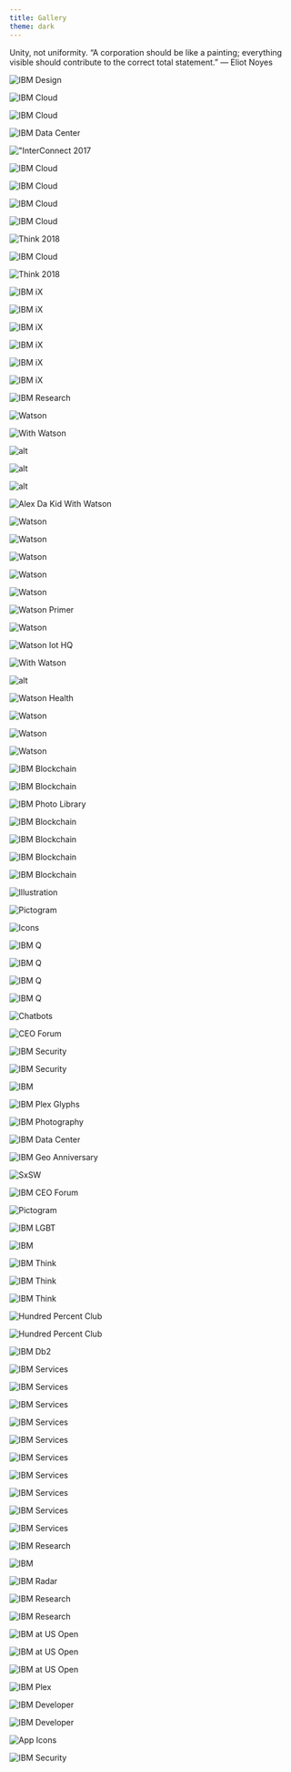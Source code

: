 ```yaml
---
title: Gallery
theme: dark
---
```





<PageDescription>

Unity, not uniformity. “A corporation should be like a painting; everything
visible should contribute to the correct total statement.” — Eliot Noyes

</PageDescription>

<ImageGallery>

<ImageGalleryImage alt="IBM Design" title="IBM Design" col={4}>

![IBM Design](../images/IBM_Design_landing.jpg)

</ImageGalleryImage>
<ImageGalleryImage alt="IBM Cloud" title="IBM Cloud" col={4}>

![IBM Cloud](../images/IBM_Cloud_Logo.png)

</ImageGalleryImage>
<ImageGalleryImage alt="IBM Cloud" title="IBM Cloud" col={4}>

![IBM Cloud](../images/IBM_Cloud_Developers.jpg)

</ImageGalleryImage>
<ImageGalleryImage alt="IBM Data Center" title="IBM Data Center" col={8}>

![IBM Data Center](../images/IBM_Cloud_Data_Center.jpg)

</ImageGalleryImage>
<ImageGalleryImage alt="InterConnect 2017" title="InterConnect 2017" col={4}>

!["InterConnect 2017](../images/IBM_Cloud_Interconnect.jpg)

</ImageGalleryImage>
<ImageGalleryImage alt="IBM Cloud" title="IBM Cloud" col={4}>

![IBM Cloud](../images/IBM_Cloud_Notebook.jpg)

</ImageGalleryImage>
<ImageGalleryImage alt="IBM Cloud" title="IBM Cloud" col={8}>

![IBM Cloud](../images/IBM_Cloud_Platform_Prototype.gif)

</ImageGalleryImage>
<ImageGalleryImage alt="IBM Cloud" title="IBM Cloud" col={4}>

![IBM Cloud](../images/IBM_Cloud_Pictograms.gif)

</ImageGalleryImage>
<ImageGalleryImage alt="IBM Cloud" title="IBM Cloud" col={4}>

![IBM Cloud](../images/IBM_Cloud_Server.png)

</ImageGalleryImage>
<ImageGalleryImage alt="Think 2018" title="Think 2018" col={4}>

![Think 2018](../images/IBM_Cloud_Think_Keynote.jpg)

</ImageGalleryImage>
<ImageGalleryImage alt="IBM Cloud" title="IBM Cloud" col={4}>

![IBM Cloud](../images/IBM_Cloud_Social_Tiles.jpg)

</ImageGalleryImage>
<ImageGalleryImage alt="Think 2018" title="Think 2018" col={8}>

![Think 2018](../images/IBM_Cloud_Think.jpg)

</ImageGalleryImage>
<ImageGalleryImage alt="IBM iX" title="IBM iX" col={8}>

<GalleryVideo src={ibmIx} poster={ibmIxPoster} />

</ImageGalleryImage>
<ImageGalleryImage alt="IBM iX" title="IBM iX" col={4}>

![IBM iX](../images/IBM_iX_Logo_Engineering.png)

</ImageGalleryImage>
<ImageGalleryImage alt="IBM iX" title="IBM iX" col={4}>

![IBM iX](../images/IBM_iX_site.jpg)

</ImageGalleryImage>
<ImageGalleryImage alt="IBM iX" title="IBM iX" col={4}>

![IBM iX](../images/IBM_iX_Logos.jpg)

</ImageGalleryImage>
<ImageGalleryImage alt="IBM iX" title="IBM iX" col={4}>

![IBM iX](../images/IBM_iX_Portrait.jpg)

</ImageGalleryImage>
<ImageGalleryImage alt="IBM iX" title="IBM iX" col={4}>

![IBM iX](../images/IBM_iX_Mobile.jpg)

</ImageGalleryImage>
<ImageGalleryImage alt="IBM iX" title="IBM iX" col={4}>

![IBM iX](../images/IBM_iX_Portraits.jpg)

</ImageGalleryImage>
<ImageGalleryImage alt="IBM Research" title="IBM Research" col={4}>

![IBM Research](../images/IBM_Research.jpg)

</ImageGalleryImage>
<ImageGalleryImage alt="Watson" title="Watson" col={4}>

<GalleryVideo src={watsonAvatarAmbient} poster={watsonAvatarAmbientPoster} />

</ImageGalleryImage>
<ImageGalleryImage alt="Watson" title="Watson" col={4}>

![Watson](../images/IBM_Watson_Poster.jpg)

</ImageGalleryImage>
<ImageGalleryImage alt="With Watson" title="With Watson" col={4}>

![With Watson](../images/IBM_Watson_WithWatson.jpg)

</ImageGalleryImage>
<ImageGalleryImage alt="Watson" title="Watson" col={4}>

![alt](../images/IBM_Watson_Illuminate.jpg)

</ImageGalleryImage>
<ImageGalleryImage alt="Watson" title="Watson" col={4}>

![alt](../images/IBM_Watson_WoW_Stadium.jpg)

</ImageGalleryImage>
<ImageGalleryImage alt="Watson" title="Watson" col={4}>

![alt](../images/IBM_Watson_Illustration.jpg)

</ImageGalleryImage>
<ImageGalleryImage alt="Alex Da Kid With Watson" title="Alex Da Kid With Watson" col={4}>

![Alex Da Kid With Watson](../images/IBM_Watson_Alex_Da_Kid.jpg)

</ImageGalleryImage>
<ImageGalleryImage alt="Watson" title="Watson" col={8}>

![Watson](../images/IBM_Watson_API_Demo.jpg)

</ImageGalleryImage>
<ImageGalleryImage alt="Watson" title="Watson" col={4}>

![Watson](../images/IBM_Watson_Portrait.jpg)

</ImageGalleryImage>
<ImageGalleryImage alt="Watson" title="Watson" col={4}>

![Watson](../images/IBM_Watson_Portrait_02.jpg)

</ImageGalleryImage>
<ImageGalleryImage alt="Watson" title="Watson" col={4}>

![Watson](../images/IBM_Watson_Primer_01.jpg)

</ImageGalleryImage>
<ImageGalleryImage alt="Watson" title="Watson" col={4}>

![Watson](../images/IBM_Watson_Demo_Mobile.jpg)

</ImageGalleryImage>
<ImageGalleryImage alt="Watson Primer" title="Watson Primer" col={8}>

![Watson Primer](../images/IBM_Watson_Primer_Digital.jpg)

</ImageGalleryImage>
<ImageGalleryImage alt="Watson" title="Watson" col={8}>

![Watson](../images/IBM_Watson_Banners.jpg)

</ImageGalleryImage>
<ImageGalleryImage alt="Watson Iot HQ" title="Watson Iot HQ" col={4}>

![Watson Iot HQ](../images/IBM_Watson_IoT_HQ.jpg)

</ImageGalleryImage>
<ImageGalleryImage alt="Watson" title="Watson" col={4}>

<GalleryVideo src={AIOS} poster={AIOSPoster} />

</ImageGalleryImage>
<ImageGalleryImage alt="With Watson" title="With Watson" col={8}>

![With Watson](../images/IBM_Watson_Assistant.jpg)

</ImageGalleryImage>
<ImageGalleryImage alt="Watson" title="Watson" col={4}>

![alt](../images/IBM_Watson_Product_new.jpeg)

</ImageGalleryImage>
<ImageGalleryImage alt="Watson Health" title="Watson Health" col={8}>

![Watson Health](../images/IBM_Watson_Health.jpg)

</ImageGalleryImage>
<ImageGalleryImage alt="Watson" title="Watson" col={4}>

![Watson](../images/IBM_Watson_Discovery_Demo.jpg)

</ImageGalleryImage>
<ImageGalleryImage alt="Watson" title="Watson" col={4}>

![Watson](../images/IBM_Watson_Website_Stories.jpg)

</ImageGalleryImage>
<ImageGalleryImage alt="Watson" title="Watson" col={4}>

![Watson](../images/IBM_Watson_Website_Stories_02.jpg)

</ImageGalleryImage>
<ImageGalleryImage alt="IBM Blockchain" title="IBM Blockchain" col={4}>

![IBM Blockchain](../images/IBM_Blockchain_logo.jpg)

</ImageGalleryImage>
<ImageGalleryImage alt="IBM Blockchain" title="IBM Blockchain" col={8}>

![IBM Blockchain](../images/IBM_Blockchain_Animation.gif)

</ImageGalleryImage>
<ImageGalleryImage alt="IBM Photo Library" title="IBM Photo Library" col={4}>

![IBM Photo Library](../images/IBM_Photo_Library_01.jpg)

</ImageGalleryImage>
<ImageGalleryImage alt="IBM Blockchain" title="IBM Blockchain" col={4}>

![IBM Blockchain](../images/IBM_Blockchain_Environmental.jpg)

</ImageGalleryImage>
<ImageGalleryImage alt="IBM Blockchain" title="IBM Blockchain" col={4}>

![IBM Blockchain](../images/IBM_Blockchain_Animation_Placeholder_01.jpg)

</ImageGalleryImage>
<ImageGalleryImage alt="IBM Blockchain" title="IBM Blockchain" col={8}>

![IBM Blockchain](../images/IBM_Blockchain_Social_Tiles.jpg)

</ImageGalleryImage>
<ImageGalleryImage alt="IBM Blockchain" title="IBM Blockchain" col={4}>

![IBM Blockchain](../images/IBM_Blockchain_Digital.jpg)

</ImageGalleryImage>
<ImageGalleryImage alt="Illustration" title="Illustration" col={4}>

![Illustration](../images/IBM_Blockchain_Illustration_404.jpg)

</ImageGalleryImage>
<ImageGalleryImage alt="Pictogram" title="Pictogram" col={4}>

![Pictogram](../images/IBM_Pictograms_01.jpg)

</ImageGalleryImage>
<ImageGalleryImage alt="Icons" title="Icons" col={4}>

![Icons](../images/IBM_UI_Icons.png)

</ImageGalleryImage>
<ImageGalleryImage alt="IBM Q" title="IBM Q" col={4}>

![IBM Q](../images/IBM_Q_Graphic.jpg)

</ImageGalleryImage>
<ImageGalleryImage alt="IBM Q" title="IBM Q" col={8}>

![IBM Q](../images/IBM_Q_Lab.jpg)

</ImageGalleryImage>
<ImageGalleryImage alt="IBM Q" title="IBM Q" col={8}>

![IBM Q](../images/IBM_Q_Composer_Prototype.jpg)

</ImageGalleryImage>
<ImageGalleryImage alt="IBM Q" title="IBM Q" col={4}>

![IBM Q](../images/IBM_Q_Render.jpg)

</ImageGalleryImage>
<ImageGalleryImage alt="Chatbots" title="Chatbots" col={4}>

![Chatbots](../images/IBM_Chatbot_Digital.jpg)

</ImageGalleryImage>
<ImageGalleryImage alt="CEO Forum" title="CEO Forum" col={8}>

![CEO Forum](../images/IBM_CEO_Forum_Digital_Wall.jpg)

</ImageGalleryImage>
<ImageGalleryImage alt="IBM Security" title="IBM Security" col={4}>

![IBM Security](../images/IBM_Security_Cloud_Prototype.gif)

</ImageGalleryImage>
<ImageGalleryImage alt="IBM Security" title="IBM Security" col={8}>

![IBM Security](../images/IBM_Security_Intelligence_Prototype.jpg)

</ImageGalleryImage>
<ImageGalleryImage alt="Intel Dash" title="Intel Dash" col={8}>

<GalleryVideo src={ibmSecurityThreat} poster={ibmSecurityThreatPoster} />

</ImageGalleryImage>
<ImageGalleryImage alt="IBM" title="IBM" col={4}>

![IBM](../images/SignaltoNoise.gif)

</ImageGalleryImage>
<ImageGalleryImage alt="IBM Plex Glyphs" title="IBM Plex Glyphs" col={4}>

![IBM Plex Glyphs](../images/IBM_Plex_Glyph_D12_1920x1285.gif)

</ImageGalleryImage>
<ImageGalleryImage alt="IBM Photography" title="IBM Photography" col={4}>

![IBM Photography](../images/IBM_Photography_Library_01.jpg)

</ImageGalleryImage>
<ImageGalleryImage alt="IBM Data Center" title="IBM Data Center" col={4}>

![IBM Data Center](../images/IBM_Data_Center_Dallas.jpg)

</ImageGalleryImage>
<ImageGalleryImage alt="IBM Geo Anniversary" title="IBM Geo Anniversary" col={4}>

![IBM Geo Anniversary](../images/IBM_Geo_Anniversary.gif)

</ImageGalleryImage>
<ImageGalleryImage alt="SxSW" title="SxSW" col={8}>

![SxSW](../images/IBM_SXSW.jpg)

</ImageGalleryImage>
<ImageGalleryImage alt="IBM CEO Forum" title="IBM CEO Forum" col={4}>

![IBM CEO Forum](../images/IBM_CEO_Forum.jpg)

</ImageGalleryImage>
<ImageGalleryImage alt="Pictogram" title="Pictogram" col={4}>

![Pictogram](../images/IBM_Pictograms_02.jpg)

</ImageGalleryImage>
<ImageGalleryImage alt="IBM LGBT" title="IBM LGBT" col={4}>

![IBM LGBT](../images/IBM_LGBQT.png)

</ImageGalleryImage>
<ImageGalleryImage alt="IBM" title="IBM" col={4}>

![IBM](../images/IBM_Think_Poster.jpg)

</ImageGalleryImage>
<ImageGalleryImage alt="IBM Think" title="IBM Think" col={4}>

![IBM Think](../images/IBM_Think_Newsletter.jpg)

</ImageGalleryImage>
<ImageGalleryImage alt="IBM Think" title="IBM Think" col={4}>

<GalleryVideo src={thinkTheme} poster={thinkThemePoster} />

</ImageGalleryImage>
<ImageGalleryImage alt="IBM Think" title="IBM Think" col={8}>

![IBM Think](../images/IBM_Think_Convention.jpg)

</ImageGalleryImage>
<ImageGalleryImage alt="IBM Think" title="IBM Think" col={4}>

![IBM Think](../images/IBM_Think_Presentation.jpg)

</ImageGalleryImage>
<ImageGalleryImage alt="Hundred Percent Club" title="Hundred Percent Club" col={8}>

![Hundred Percent Club](../images/HPC2018_DigitalScreens_Bangkok.jpg)

</ImageGalleryImage>
<ImageGalleryImage alt="Hundred Percent Club" title="Hundred Percent Club" col={4}>

![Hundred Percent Club](../images/HPC_Tote_.jpg)

</ImageGalleryImage>
<ImageGalleryImage alt="IBM Db2" title="IBM Db2" col={4}>

![IBM Db2](../images/IBM_Db2_Social_Tile.jpg)

</ImageGalleryImage>
<ImageGalleryImage alt="IBM Services" title="IBM Services" col={4}>

![IBM Services](../images/IBM_Services_Brochures.jpg)

</ImageGalleryImage>
<ImageGalleryImage alt="IBM Services" title="IBM Services" col={4}>

![IBM Services](../images/IBM_Services_Tote.jpg)

</ImageGalleryImage>
<ImageGalleryImage alt="IBM Services" title="IBM Services" col={4}>

![IBM Services](../images/IBM_Services_Watch.jpg)

</ImageGalleryImage>
<ImageGalleryImage alt="IBM Services" title="IBM Services" col={8}>

![IBM Services](../images/IBM_Services_Keynote.jpg)

</ImageGalleryImage>
<ImageGalleryImage alt="IBM Services" title="IBM Services" col={8}>

![IBM Services](../images/IBM_Services_Progress_Animation.gif)

</ImageGalleryImage>
<ImageGalleryImage alt="IBM Services" title="IBM Services" col={4}>

![IBM Services](../images/IBM_Services_Digital.jpg)

</ImageGalleryImage>
<ImageGalleryImage alt="IBM Services" title="IBM Services" col={4}>

![IBM Services](../images/IBM_Services_Photography.jpg)

</ImageGalleryImage>
<ImageGalleryImage alt="IBM Services" title="IBM Services" col={4}>

![IBM Services](../images/IBM_Services_Presentation.jpg)

</ImageGalleryImage>
<ImageGalleryImage alt="IBM Services" title="IBM Services" col={4}>

![IBM Services](../images/IBM_Services_Brand.jpg)

</ImageGalleryImage>
<ImageGalleryImage alt="IBM Services" title="IBM Services" col={4}>

![IBM Services](../images/IBM_Services_Newsletter.jpg)

</ImageGalleryImage>
<ImageGalleryImage alt="IBM Research" title="IBM Research" col={8}>

![IBM Research](../images/IBM_Research_Almaden.jpg)

</ImageGalleryImage>
<ImageGalleryImage alt="IBM Digital Analytics" title="IBM Digital Analytics" col={8}>

![IBM](../images/IBM_Digital_Analytics_Prototype.jpg)

</ImageGalleryImage>
<ImageGalleryImage alt="IBM Security" title="IBM Security" col={4}>

<GalleryVideo src={ibmSecurityCloud} poster={ibmSecurityCloudPoster} />

</ImageGalleryImage>
<ImageGalleryImage alt="IBM Radar" title="IBM Radar" col={4}>

![IBM Radar](../images/IBM_Radar_Prototype.jpg)

</ImageGalleryImage>
<ImageGalleryImage alt="IBM Research" title="IBM Research" col={4}>

![IBM Research](../images/IBM_Research_AI.jpg)

</ImageGalleryImage>
<ImageGalleryImage alt="IBM Research" title="IBM Research" col={4}>

![IBM Research](../images/IBM_Research_Center.jpg)

</ImageGalleryImage>
<ImageGalleryImage alt="IBM at US Open" title="IBM at US Open" col={4}>

![IBM at US Open](../images/IBM_US_Open_Digital.gif)

</ImageGalleryImage>
<ImageGalleryImage alt="IBM at US Open" title="IBM at US Open" col={8}>

![IBM at US Open](../images/IBM_US_Open_Experience.jpg)

</ImageGalleryImage>
<ImageGalleryImage alt="IBM at US Open" title="IBM at US Open" col={8}>

![IBM at US Open](../images/IBM_US_Open_Digital.jpg)

</ImageGalleryImage>
<ImageGalleryImage alt="IBM Plex" title="IBM Plex" col={4}>

![IBM Plex](../images/IBM_Plex_site_mobile.jpg)

</ImageGalleryImage>
<ImageGalleryImage alt="IBM Developer" title="IBM Developer" col={8}>

![IBM Developer](../images/IBM_Developer_Posters.jpg)

</ImageGalleryImage>
<ImageGalleryImage alt="IBM Developer" title="IBM Developer" col={4}>

![IBM Developer](../images/IBM_Devleoper.gif)

</ImageGalleryImage>
<ImageGalleryImage alt="App Icons" title="App Icons" col={4}>

![App Icons](../images/IBM_App_Icons.png)

</ImageGalleryImage>
<ImageGalleryImage alt="IBM Security" title="IBM Security" col={8}>

![IBM Security](../images/IBM_Security_Product.jpg)

</ImageGalleryImage>

</ImageGallery>
